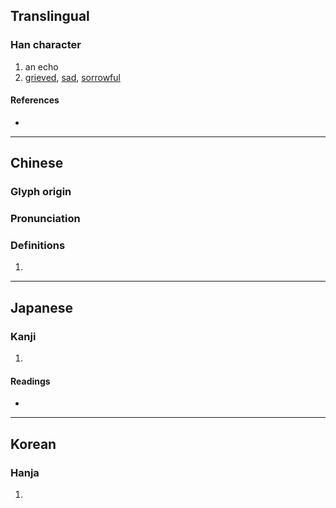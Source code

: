 {{character info}}
==Translingual==

===Han character===
{{Han char|rn=30|rad=口|as=05|sn=8|four=|canj=RLBK|ids=⿰口央}}

# an echo
# [[grieved]], [[sad]], [[sorrowful]]

====References====
* {{Han ref|kx=0184.140|dkj=03487|dj=0403.130|hdz=10601.010|uh=5489|ud=21641}}

----

==Chinese==
{{zh-forms}}

===Glyph origin===
{{Han etym}}

===Pronunciation===
{{zh-pron
|m=yǎng
|mc=y
|oc=y
|cat=
}}

===Definitions===
{{zh-hanzi}}

# {{zh-used|咉咽}}

----

==Japanese==

===Kanji===
{{ja-kanji|grade=|rs=口05}}

# {{rfdef|ja|sort=口05}}

====Readings====
* {{ja-readings|on=おう|kun=ふさ-がる}}

----

==Korean==

===Hanja===
{{ko-hanja|hangeul=앙|rv=ang|mr=ang}}

# {{rfdef|ko|sort=口05}}